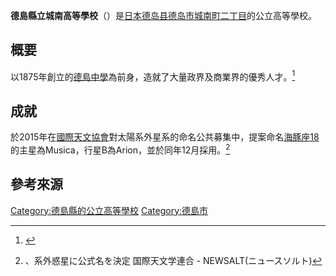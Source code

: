 {{expand|time=2016-11-08T01:23:23+00:00}}
{{Infobox School
| name           = 德島縣立城南高等學校
| image          = [[image:徳島県立城南高等学校.jpg|230px]]
| logo           = 
| motto          = 自主・自立
| established    = 1875年
| type           = [[公立学校|公立学校]]
| language       = [[全日制課程|全日制課程]]
| religion       = 
| affiliation    = 
| district       = 
| grades         = 
| founder        = 
| president      = 
| principal      = 
| vice_principal = 
| dean           = 
| college        = 
| house          = 
| su             = 
| sc             = 
| cs             = 
| cc             = 
| faculty        = 
| staff          = 
| students       = 
| area           = 
| athletics      = 
| conference     = 
| tree           = 
| colors         = 
| mascot         = 
| magazine       = 
| address        = 日本德島県德島市城南町二丁目2番88号
| website        = http://jonan-hs.tokushima-ec.ed.jp/
}}
'''德島縣立城南高等學校'''（{{jpn|hg=とくしまけんりつ じょうなんこうとうがっこう|j=徳島縣立城南高等學校|rm=Tokushima kenritsu jōnan kōtō gakkō}}）是[[日本|日本]][[德岛县|德岛县]][[德岛市|德岛市]][[城南町|城南町]][[二丁目|二丁目]]的公立高等學校。

== 概要 ==

以1875年創立的[[德島中學|德島中學]]為前身，造就了大量政界及商業界的優秀人才。<ref>{{cite web |url=http://www.zakzak.co.jp/society/politics/news/20121211/plt1212110707000-n1.htm |title=元官房長官の民主の大物、二重苦で危機 徳島1区 |publisher=ZAKZAK |date=2012-12-11 |accessdate=2012-12-11 |archive-date=2017-10-01 |archive-url=https://web.archive.org/web/20171001191501/http://www.zakzak.co.jp/society/politics/news/20121211/plt1212110707000-n1.htm |dead-url=no }}</ref>

== 成就 ==
於2015年在[[國際天文協會|國際天文協會]]對太陽系外星系的命名公共募集中，提案命名[[司非增二|海豚座18]]的主星為Musica，行星B為Arion，並於同年12月採用。<ref>{{cite web |url=http://newsalt.jp/science/%E7%B3%BB%E5%A4%96%E6%83%91%E6%98%9F%E3%81%AB%E5%85%AC%E5%BC%8F%E5%90%8D%E3%82%92%E6%B1%BA%E5%AE%9A%E3%80%80%E5%9B%BD%E9%9A%9B%E5%A4%A9%E6%96%87%E5%AD%A6%E9%80%A3%E5%90%88 |title=存档副本 |accessdate=2016年11月7日 |deadurl=yes |archiveurl=https://web.archive.org/web/20160331002910/http://newsalt.jp/science/%e7%b3%bb%e5%a4%96%e6%83%91%e6%98%9f%e3%81%ab%e5%85%ac%e5%bc%8f%e5%90%8d%e3%82%92%e6%b1%ba%e5%ae%9a%e3%80%80%e5%9b%bd%e9%9a%9b%e5%a4%a9%e6%96%87%e5%ad%a6%e9%80%a3%e5%90%88 |archivedate=2016年3月31日 |df= }}、系外惑星に公式名を決定 国際天文学連合 - NEWSALT(ニュースソルト) </ref>

== 參考來源 ==

{{reflist}}

[[Category:德島縣的公立高等學校|Category:德島縣的公立高等學校]]
[[Category:德島市|Category:德島市]]